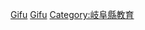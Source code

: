{{日本行政區劃分類導航|的學校|top=日本各都道府縣的學校}}
{{Commonscat|Schools in Gifu prefecture}}

[[Category:日本各都道府縣的學校|Gifu]]
[[Category:岐阜縣建築物|Gifu]]
[[Category:岐阜縣教育|Category:岐阜縣教育]]